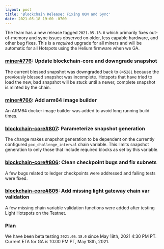 ```yaml
---
layout: post
title: 'Blockchain Release: Fixing OOM and Sync'
date: 2021-05-18 19:00 -0700
---
```


The team has a new release tagged `2021.05.18.0` which primarily fixes out-of-memory and sync issues
observed on older, less capable hardware, and other bug fixes. This is a _required_ upgrade for all
miners and will be automatic for all Hotspots using the Helium firmware when we GA.

<!--truncate-->

### [miner#776](https://github.com/helium/miner/pull/776): Update blockchain-core and downgrade snapshot

The current blessed snapshot was downgraded back to `845281` because the previously blessed snapshot
was incomplete. Hotspots that have tried to load the new, bad snapshot will be stuck until a newer,
complete snapshot is minted by the chain.

### [miner#766](https://github.com/helium/miner/pull/766): Add arm64 image builder

An ARM64 docker image builder was added to avoid long running build times.

### [blockchain-core#807](https://github.com/helium/blockchain-core/pull/807): Parameterize snapshot generation

The change makes snapshot generation to be dependent on the currently configured
`poc_challenge_interval` chain variable. This limits snapshot generation to only those that include
required blocks as set by this variable.

### [blockchain-core#806](https://github.com/helium/blockchain-core/pull/806): Clean checkpoint bugs and fix subnets

A few bugs related to ledger checkpoints were addressed and failing tests were fixed.

### [blockchain-core#805](https://github.com/helium/blockchain-core/pull/805): Add missing light gateway chain var validation

A few missing chain variable validation functions were added after testing Light Hotspots on the
Testnet.

### Plan

We have been beta testing `2021.05.18.0` since May 18th, 2021 4:30 PM PT. Current ETA for GA is
10:00 PM PT, May 18th, 2021.
